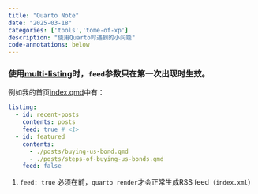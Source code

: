 ```yaml
---
title: "Quarto Note"
date: "2025-03-18"
categories: ['tools','tome-of-xp']
description: "使用Quarto时遇到的小问题"
code-annotations: below
---
```


### 使用[multi-listing](https://quarto.org/docs/websites/website-listings.html#multiple-listings)时，`feed`参数只在第一次出现时生效。

例如我的首页[index.qmd](https://github.com/0ptimista/Garden/blob/main/index.qmd)中有：
```yaml
listing:
  - id: recent-posts
    contents: posts
    feed: true # <1>
  - id: featured
    contents: 
      - ./posts/buying-us-bond.qmd
      - ./posts/steps-of-buying-us-bonds.qmd
    feed: false
```
1. `feed: true` 必须在前，`quarto render`才会正常生成RSS feed（`index.xml`）



